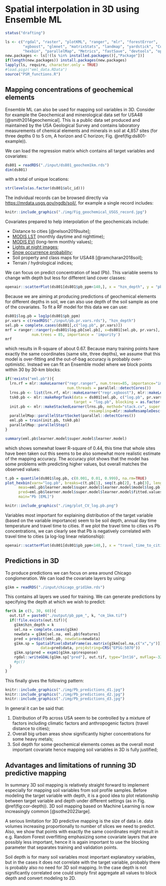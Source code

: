 # Spatial interpolation in 3D using Ensemble ML

```r
status("drafting")
```

```r
ls <- c("rgdal", "raster", "plotKML", "ranger", "mlr", "forestError", 
        "xgboost", "glmnet", "matrixStats", "landmap", "yardstick", "Cubist", 
        "hexbin", "parallelMap", "Metrics", "fastSave", "devtools", "openair")
new.packages <- ls[!(ls %in% installed.packages()[,"Package"])]
if(length(new.packages)) install.packages(new.packages)
lapply(ls, require, character.only = TRUE)
#load.pigz("eml_data.RData")
source("PSM_functions.R")
```

## Mapping concentrations of geochemical elements

Ensemble ML can also be used for mapping soil variables in 3D. Consider for example 
the Geochemical and minerological data set for USA48 [@smith2014geochemical]. This is a public data set 
produced and maintained by the USA Geological Survey and contains laboratory measurements 
of chemical elements and minerals in soil at 4,857 sites (for three depths 0 to 5 cm, 
A horizon and C horizon; Fig. \@ref(fig:ds801-example)).

We can load the regression matrix which contains all target variables and covariates:

```r
ds801 = readRDS("./input/ds801_geochem1km.rds")
dim(ds801)
```

with a total of unique locations:

```r
str(levels(as.factor(ds801$olc_id)))
```

The individual records can be browsed directly via <https://mrdata.usgs.gov/ngdb/soil/>, 
for example a single record includes:

```r
knitr::include_graphics("./img/Fig_geochemical_USGS_record.jpg")
```

Covariates prepared to help interpolation of the geochemicals include:

- Distance to cities [@nelson2019suite];  
- [MODIS LST](https://doi.org/10.5281/zenodo.1420114) (monthly daytime and nighttime);  
- [MODIS EVI](https://lpdaac.usgs.gov/products/mod13q1v006/) (long-term monthly values);  
- [Lights at night images](https://eogdata.mines.edu/products/dmsp/);  
- [Snow occurrence probability](https://climate.esa.int/en/odp/#/project/snow);  
- Soil property and class maps for USA48 [@ramcharan2018soil];  
- Terrain / hydrological indices;  

We can focus on predict concentration of lead (Pb). This variable seems to change 
with depth but less for different land cover classes:

```r
openair::scatterPlot(ds801[ds801$pb_ppm<140,], x = "hzn_depth", y = "pb_ppm", method = "hexbin", col = "increment", log.x=TRUE, log.y=TRUE, xlab="Depth", ylab="Pb [ppm]", z.lim=c(0,100), type="landcover1")
```


Because we are aiming at producing predictions of geochemical elements for different 
depths in soil, we can also use depth of the soil sample as one of the covariates. 
To fit a RF model for this data we can use:

```r
ds801$log.pb = log1p(ds801$pb_ppm)
pr.vars = c(readRDS("./input/pb.pr.vars.rds"), "hzn_depth")
sel.pb = complete.cases(ds801[,c("log.pb", pr.vars)])
mrf = ranger::ranger(y=ds801$log.pb[sel.pb], x=ds801[sel.pb, pr.vars], 
            num.trees = 85, importance = 'impurity')
mrf
```

which results in R-square of about 0.67. Because many training points have exactly 
the same coordinates (same site, three depths), we assume that this model is over-fitting and the out-of-bag 
accuracy is probably over-optimistic. Instead we can fit an Ensemble model where 
we block points within 30 by 30-km blocks:

```r
if(!exists("eml.pb")){
  lrn.rf = mlr::makeLearner("regr.ranger", num.trees=85, importance="impurity",
                            num.threads = parallel::detectCores())
  lrns.pb <- list(lrn.rf, mlr::makeLearner("regr.xgboost"), mlr::makeLearner("regr.cvglmnet"))
  tsk0.pb <- mlr::makeRegrTask(data = ds801[sel.pb, c("log.pb", pr.vars)], 
                               target = "log.pb", blocking = as.factor(ds801$ID[sel.pb]))
  init.pb <- mlr::makeStackedLearner(lrns.pb, method="stack.cv", super.learner="regr.lm", 
                                      resampling=mlr::makeResampleDesc(method="CV", blocking.cv=TRUE))
  parallelMap::parallelStartSocket(parallel::detectCores())
  eml.pb = train(init.pb, tsk0.pb)
  parallelMap::parallelStop()
}
```

```r
summary(eml.pb$learner.model$super.model$learner.model)
```

which shows somewhat lower R-square of 0.44, this time that whole sites have 
been taken out this seems to be also somewhat more realistic estimate of the 
mapping accuracy. The accuracy plot shows that the model has some problems with predicting 
higher values, but overall matches the observed values:

```r
t.pb = quantile(ds801$log.pb, c(0.001, 0.01, 0.999), na.rm=TRUE)
plot_hexbin(varn="log.pb", breaks=c(t.pb[1], seq(t.pb[2], t.pb[3], length=25)), 
      meas=eml.pb$learner.model$super.model$learner.model$model$log.pb, 
      pred=eml.pb$learner.model$super.model$learner.model$fitted.values,
      main="Pb [EML]")
```

```r
knitr::include_graphics("./img/plot_CV_log.pb.png")
```

Variables most important for explaining distribution of the target variable (based on the variable importance)
seem to be soil depth, annual day time temperature and travel time to cities. 
If we plot the travel time to cities vs Pb concentrations, we can clearly see that 
Pb is negatively correlated with travel time to cities (a log-log linear relationship):

```r
openair::scatterPlot(ds801[ds801$pb_ppm<140,], x = "travel_time_to_cities_1_usa48", y = "pb_ppm", method = "hexbin", col = "increment", log.x=TRUE, log.y=TRUE, xlab="Travel time to cities 1", ylab="Pb [ppm]", type="hzn_depth")
```

## Predictions in 3D

To produce predictions we can focus on area around Chicago conglomeration. We can 
load the covariate layers by using:

```r
g1km = readRDS("./input/chicago_grid1km.rds")
```

This contains all layers we used for training. We can generate predictions by 
specifying the depth at which we wish to predict:

```r
for(k in c(5, 30, 60)){
  out.tif = paste0("./output/pb_ppm_", k, "cm_1km.tif")
  if(!file.exists(out.tif)){
    g1km$hzn_depth = k
    sel.na = complete.cases(g1km)
    newdata = g1km[sel.na, eml.pb$features]
    pred = predict(eml.pb, newdata=newdata)
    g1km.sp = SpatialPixelsDataFrame(as.matrix(g1km[sel.na,c("x","y")]), 
                data=pred$data, proj4string=CRS("EPSG:5070"))
    g1km.sp$pred = expm1(g1km.sp$response)
    rgdal::writeGDAL(g1km.sp["pred"], out.tif, type="Int16", mvFlag=-32768, options=c("COMPRESS=DEFLATE"))
    #gc()
  }
}
```

This finally gives the following pattern:

```r
knitr::include_graphics("./img/Pb_predictions_d1.jpg")
knitr::include_graphics("./img/Pb_predictions_d2.jpg")
knitr::include_graphics("./img/Pb_predictions_d3.jpg")
```

In general it can be said that:

1. Distribution of Pb across USA seem to be controlled by a mixture of factors 
   including climatic factors and anthropogenic factors (travel distance to cities);  
2. Overall big urban areas show significantly higher concentrations for some heavy 
   metals;  
3. Soil depth for some geochemical elements comes as the overall most important 
   covariate hence mapping soil variables in 3D is fully justified;


## Advantages and limitations of running 3D predictive mapping

In summary 3D soil mapping is relatively straight forward to implement especially 
for mapping soil variables from soil profile samples. Before modeling the target 
variable with depth, it is a good idea to plot relationship between target variable 
and depth under different settings (as in Fig. \@ref(fig:cor-depth)). 3D soil mapping 
based on Machine Learning is now increasingly common [@sothe2022large].

A serious limitation for 3D predictive mapping is the size of data i.e. data volumes 
increasing proportionally to number of slices we need to predict. Also, we show that 
points with exactly the same coordinates might result in e.g. Random Forest overfitting 
emphasizing some covariate layers that are possibly less important, hence it is 
again important to use the blocking parameter that separates training and validation 
points.

Soil depth is for many soil variables most important explanatory variables, but 
in the cases it does not correlate with the target variable, probably there is 
probably also no need for 3D soil mapping. In the case depth is not significantly 
correlated one could simply first aggregate all values to block depth and convert modeling to 2D.
